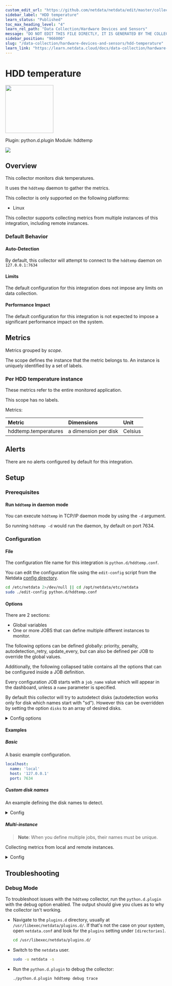 ```yaml
---
custom_edit_url: "https://github.com/netdata/netdata/edit/master/collectors/python.d.plugin/hddtemp/metadata.yaml"
sidebar_label: "HDD temperature"
learn_status: "Published"
toc_max_heading_level: "4"
learn_rel_path: "Data Collection/Hardware Devices and Sensors"
message: "DO NOT EDIT THIS FILE DIRECTLY, IT IS GENERATED BY THE COLLECTOR'S metadata.yaml FILE"
sidebar_position: "966000"
slug: "/data-collection/hardware-devices-and-sensors/hdd-temperature"
learn_link: "https://learn.netdata.cloud/docs/data-collection/hardware-devices-and-sensors/hdd-temperature"
---
```



# HDD temperature


<img src="https://netdata.cloud/img/hard-drive.svg" width="150"/>


Plugin: python.d.plugin
Module: hddtemp

<img src="https://img.shields.io/badge/maintained%20by-Netdata-%2300ab44" />

## Overview

This collector monitors disk temperatures.


It uses the `hddtemp` daemon to gather the metrics.


This collector is only supported on the following platforms:

- Linux

This collector supports collecting metrics from multiple instances of this integration, including remote instances.


### Default Behavior

#### Auto-Detection

By default, this collector will attempt to connect to the `hddtemp` daemon on `127.0.0.1:7634`

#### Limits

The default configuration for this integration does not impose any limits on data collection.

#### Performance Impact

The default configuration for this integration is not expected to impose a significant performance impact on the system.


## Metrics

Metrics grouped by *scope*.

The scope defines the instance that the metric belongs to. An instance is uniquely identified by a set of labels.



### Per HDD temperature instance

These metrics refer to the entire monitored application.

This scope has no labels.

Metrics:

| Metric | Dimensions | Unit |
|:------|:----------|:----|
| hddtemp.temperatures | a dimension per disk | Celsius |



## Alerts

There are no alerts configured by default for this integration.


## Setup

### Prerequisites

#### Run `hddtemp` in daemon mode

You can execute `hddtemp` in TCP/IP daemon mode by using the `-d` argument.

So running `hddtemp -d` would run the daemon, by default on port 7634.



### Configuration

#### File

The configuration file name for this integration is `python.d/hddtemp.conf`.


You can edit the configuration file using the `edit-config` script from the
Netdata [config directory](/docs/configuring/configuration#the-netdata-config-directory).

```bash
cd /etc/netdata 2>/dev/null || cd /opt/netdata/etc/netdata
sudo ./edit-config python.d/hddtemp.conf
```
#### Options

There are 2 sections:

* Global variables
* One or more JOBS that can define multiple different instances to monitor.

The following options can be defined globally: priority, penalty, autodetection_retry, update_every, but can also be defined per JOB to override the global values.

Additionally, the following collapsed table contains all the options that can be configured inside a JOB definition.

Every configuration JOB starts with a `job_name` value which will appear in the dashboard, unless a `name` parameter is specified.

By default this collector will try to autodetect disks (autodetection works only for disk which names start with "sd"). However this can be overridden by setting the option `disks` to an array of desired disks.


<details><summary>Config options</summary>

| Name | Description | Default | Required |
|:----|:-----------|:-------|:--------:|
| update_every | Sets the default data collection frequency. | 1 | False |
| priority | Controls the order of charts at the netdata dashboard. | 60000 | False |
| autodetection_retry | Sets the job re-check interval in seconds. | 0 | False |
| penalty | Indicates whether to apply penalty to update_every in case of failures. | yes | False |
| name | Job name. This value will overwrite the `job_name` value. JOBS with the same name are mutually exclusive. Only one of them will be allowed running at any time. This allows autodetection to try several alternatives and pick the one that works. | local | False |
| devices | Array of desired disks to detect, in case their name doesn't start with `sd`. |  | False |
| host | The IP or HOSTNAME to connect to. | localhost | True |
| port | The port to connect to. | 7634 | False |

</details>

#### Examples

##### Basic

A basic example configuration.

```yaml
localhost:
  name: 'local'
  host: '127.0.0.1'
  port: 7634

```
##### Custom disk names

An example defining the disk names to detect.

<details><summary>Config</summary>

```yaml
localhost:
  name: 'local'
  host: '127.0.0.1'
  port: 7634
  devices:
    - customdisk1
    - customdisk2

```
</details>

##### Multi-instance

> **Note**: When you define multiple jobs, their names must be unique.

Collecting metrics from local and remote instances.


<details><summary>Config</summary>

```yaml
localhost:
  name: 'local'
  host: '127.0.0.1'
  port: 7634

remote_job:
  name : 'remote'
  host  : 'http://192.0.2.1:2812'

```
</details>



## Troubleshooting

### Debug Mode

To troubleshoot issues with the `hddtemp` collector, run the `python.d.plugin` with the debug option enabled. The output
should give you clues as to why the collector isn't working.

- Navigate to the `plugins.d` directory, usually at `/usr/libexec/netdata/plugins.d/`. If that's not the case on
  your system, open `netdata.conf` and look for the `plugins` setting under `[directories]`.

  ```bash
  cd /usr/libexec/netdata/plugins.d/
  ```

- Switch to the `netdata` user.

  ```bash
  sudo -u netdata -s
  ```

- Run the `python.d.plugin` to debug the collector:

  ```bash
  ./python.d.plugin hddtemp debug trace
  ```


